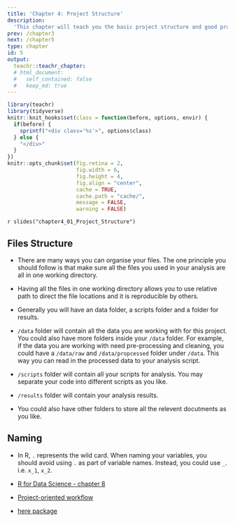 ```yaml
---
title: 'Chapter 4: Project Structure'
description:
  'This chapter will teach you the basic project structure and good practice of project management in R.'
prev: /chapter3
next: /chapter5
type: chapter
id: 5
output:
  teachr::teachr_chapter:
  # html_document:
  #   self_contained: false
  #   keep_md: true
---
```


```r
library(teachr)
library(tidyverse)
knitr::knit_hooks$set(class = function(before, options, envir) {
  if(before) {
    sprintf("<div class='%s'>", options$class)
  } else {
    "</div>"
  }
})
knitr::opts_chunk$set(fig.retina = 2,
                      fig.width = 6, 
                      fig.height = 4,
                      fig.align = "center",
                      cache = TRUE,
                      cache.path = "cache/",
                      message = FALSE,
                      warning = FALSE)
```


<exercise id="1" title="Getting start with an R project" type="slides">

`r slides("chapter4_01_Project_Structure")`

</exercise>

<exercise id="2" title="Files Structure and Naming">

## Files Structure 

* There are many ways you can organise your files. The one principle you should follow is that make sure all the files you used in your analysis are all in one working directory. 

* Having all the files in one working directory allows you to use relative path to direct the file locations and it is reproducible by others. 

* Generally you will have an data folder, a scripts folder and a folder for results. 

* `/data` folder will contain all the data you are working with for this project. You could also have more folders inside your `/data` folder. For example, if the data you are working with need pre-processing and cleaning, you could have a `/data/raw` and `/data/propcessed` folder under `/data`. This way you can read in the processed data to your analysis script. 

* `/scripts` folder will contain all your scripts for analysis. You may separate your code into different scripts as you like.

* `/results` folder will contain your analysis results. 

* You could also have other folders to store all the relevent docutments as you like. 

## Naming 

* In R, `.` represents the wild card. When naming your variables, you should avoid using `.` as part of variable names. Instead, you could use `_`. i.e. `x_1`, `x_2`.


</exercise>

<exercise id="3" title="Additional Sources">

* [R for Data Science - chapter 8](https://r4ds.had.co.nz)

* [Project-oriented workflow](https://rstats.wtf/project-oriented-workflow.html)

* [here package](https://here.r-lib.org)

</exercise>
